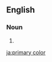 ==English==

===Noun===
{{wikipedia}}
{{en-noun|sg=[[primary]] [[color]]}}

# {{alternative spelling of|[[primary colour]]}}

[[ja:primary color]]
